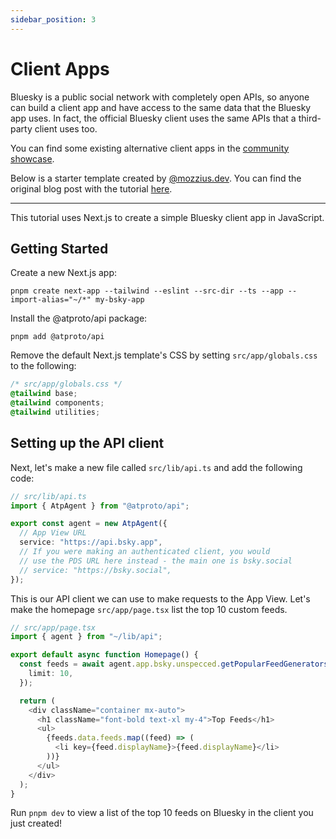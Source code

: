 ```yaml
---
sidebar_position: 3
---
```


# Client Apps

Bluesky is a public social network with completely open APIs, so anyone can build a client app and have access to the same data that the Bluesky app uses. In fact, the official Bluesky client uses the same APIs that a third-party client uses too.

You can find some existing alternative client apps in the [community showcase](/showcase?tags=client).

Below is a starter template created by [@mozzius.dev](https://bsky.app/profile/mozzius.dev). You can find the original blog post with the tutorial [here](https://graysky.app/blog/2023-10-17-getting-started-atproto).

---

This tutorial uses Next.js to create a simple Bluesky client app in JavaScript.

## Getting Started

Create a new Next.js app:

```
pnpm create next-app --tailwind --eslint --src-dir --ts --app --import-alias="~/*" my-bsky-app
```

Install the @atproto/api package:

```
pnpm add @atproto/api
```

Remove the default Next.js template's CSS by setting `src/app/globals.css` to the following:

```css
/* src/app/globals.css */
@tailwind base;
@tailwind components;
@tailwind utilities;
```

## Setting up the API client

Next, let's make a new file called `src/lib/api.ts` and add the following code:

```TypeScript
// src/lib/api.ts
import { AtpAgent } from "@atproto/api";

export const agent = new AtpAgent({
  // App View URL
  service: "https://api.bsky.app",
  // If you were making an authenticated client, you would
  // use the PDS URL here instead - the main one is bsky.social
  // service: "https://bsky.social",
});
```

This is our API client we can use to make requests to the App View. Let's make the homepage `src/app/page.tsx` list the top 10 custom feeds.

```TypeScript
// src/app/page.tsx
import { agent } from "~/lib/api";

export default async function Homepage() {
  const feeds = await agent.app.bsky.unspecced.getPopularFeedGenerators({
    limit: 10,
  });

  return (
    <div className="container mx-auto">
      <h1 className="font-bold text-xl my-4">Top Feeds</h1>
      <ul>
        {feeds.data.feeds.map((feed) => (
          <li key={feed.displayName}>{feed.displayName}</li>
        ))}
      </ul>
    </div>
  );
}
```

Run `pnpm dev` to view a list of the top 10 feeds on Bluesky in the client you just created!

